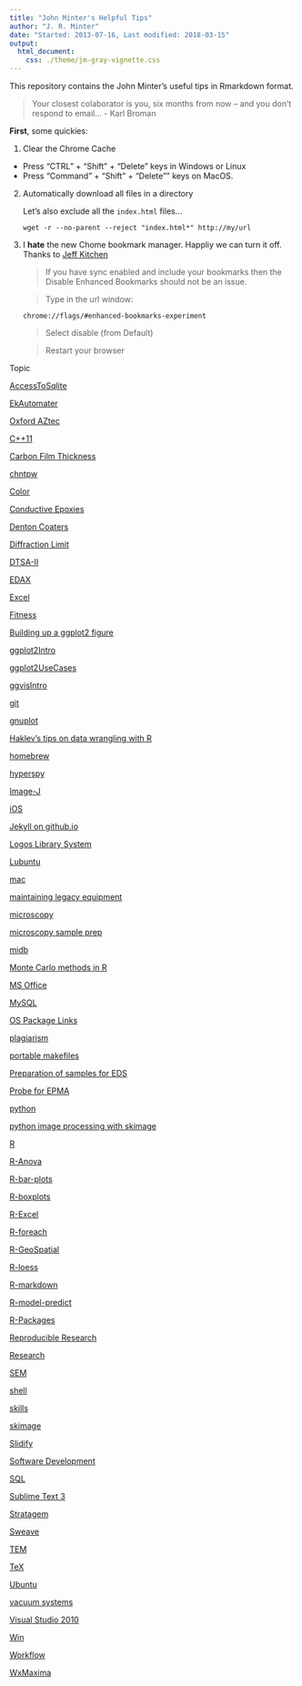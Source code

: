 ```yaml
---
title: "John Minter's Helpful Tips"
author: "J. R. Minter"
date: "Started: 2013-07-16, Last modified: 2018-03-15"
output:
  html_document:
    css: ./theme/jm-gray-vignette.css
---
```


This repository contains the John Minter's useful tips in Rmarkdown
format.

> Your closest colaborator is you, six months from now --
> and you don't respond to email... 
> - Karl Broman


**First**, some quickies: 

1. Clear the Chrome Cache

- Press "CTRL" + "Shift" + "Delete" keys in Windows or Linux
- Press "Command" + "Shift" + "Delete"" keys on MacOS.

2. Automatically download all files in a directory

	Let's also exclude all the `index.html` files... 

	```
wget -r --no-parent --reject "index.html*" http://my/url
	```

3. I **hate** the new Chome bookmark manager. Happliy we can turn it off. Thanks to [Jeff Kitchen](https://productforums.google.com/forum/#!topic/chrome/TVHpStVuxSc)

	> If you have sync enabled and include your bookmarks then the Disable Enhanced Bookmarks should not be an issue. 

	> Type in the url window:

	```
chrome://flags/#enhanced-bookmarks-experiment
	```

	> Select disable (from Default) 

	> Restart your browser

Topic

[AccessToSqlite](./AccessToSqlite/AccessToSqlite.html)

[EkAutomater](./automater/automater.html)

[Oxford AZtec](./AZtec/AZtec.html)

[C++11](./C++11/C++11-Tips.html)

[Carbon Film Thickness](./carbonFilmThickness/carbonFilmThickness.html)

[chntpw](./chntpw/chntpw.html)

[Color](./color/color.html)

[Conductive Epoxies](./ConductiveEpoxy/ConductiveEpoxy.html)

[Denton Coaters](./Denton/Denton.html)

[Diffraction Limit](./DiffractionLimit/DiffractionLimit.html)

[DTSA-II](./dtsa2/dtsa2.html)

[EDAX](./EDAX/EDAX.html)

[Excel](./Excel/Excel.html)

[Fitness](./fitness/fitness.html)

[Building up a ggplot2 figure](./ggplot2figure/ggplot2-figure.html)

[ggplot2Intro](./ggplot2Intro/ggplot2Intro.html)

[ggplot2UseCases](./ggplot2UseCases/ggplot2UseCases.html)

[ggvisIntro](./ggvisIntro/ggvisIntro.html)

[git](./git/git-tips.html)

[gnuplot](./gnuplot/gnuplot.html)

[Haklev's tips on data wrangling with R](./hacklev/hacklev.html)

[homebrew](./homebrew/homebrew.html)

[hyperspy](./hyperspy/hyperspy.html)

[Image-J](./ImageJ/ImageJ.html)

[iOS](./iOS/iOS.html)

[Jekyll on github.io](./jekyll-github/jekyll-github.html)

[Logos Library System](./Logos/Logos.html)

[Lubuntu](./Lubuntu/Lubuntu.html)

[mac](./mac/mac.html)

[maintaining legacy equipment](./legacy/Legacy.html)

[microscopy](./micro/micro.html)

[microscopy sample prep](./micro-sample-prep/micro-sample-prep.html)

[midb](./midb/midb.html)

[Monte Carlo methods in R](./monteCarlo/monteCarlo.html)

[MS Office](./msOffice/msOffice.html)

[MySQL](./mysql/mysql.html)

[OS Package Links](./osPkgs/osPkgs.html)

[plagiarism](./plagiarism/plagiarism.html)

[portable makefiles](./portableMakefiles/portableMakefiles.html)

[Preparation of samples for EDS](./prepForEDS/prepForEDS.html)

[Probe for EPMA](./probeForEPMA/probeForEPMA.html)

[python](./python/python.html)

[python image processing with skimage](./skimage/skimage.html)

[R](./R/R-tips.html)

[R-Anova](./R-Anova/R-Anova.html)

[R-bar-plots](./R-bar-plots/R-bar-plots.html)

[R-boxplots](./R-boxplots/R-boxplots.html)

[R-Excel](./R-Excel/R-Excel.html)

[R-foreach](./R-foreach/R-foreach.html)

[R-GeoSpatial](./R-GeoSpatial/R-GeoSpatial.html)

[R-loess](./R-loess/R-loess.html)

[R-markdown](./R-markdown/R-markdown.html)

[R-model-predict](./R-model-predict/R-model-predict.html)

[R-Packages](./R-packages/R-packages.html)

[Reproducible Research](./ReproducibleResearch/ReproducibleResearch.html)

[Research](./research/research.html)

[SEM](./SEM/SEM.html)

[shell](./shell/shell-tips.html)

[skills](./skills/skills.html)

[skimage](./skimage/skimage.html)

[Slidify](./Slidify/Slidify.html)

[Software Development](./software-dev/software-dev.html)

[SQL](./SQL/SQL.html)

[Sublime Text 3](./ST3/ST3.html)

[Stratagem](./Stratagem/Stratagem.html)

[Sweave](./Sweave/Sweave.html)

[TEM](./TEM/TEM.html)

[TeX](./tex/tex-tips.html)

[Ubuntu](./ubuntu/ubuntu.html)

[vacuum systems](./vacuum/vacuum.html)

[Visual Studio 2010](./VS2010/VS2010.html)

[Win](./win/win.html)

[Workflow](./workflow/workflow.html)

[WxMaxima](./WxMaxima/WxMaxima.html)

